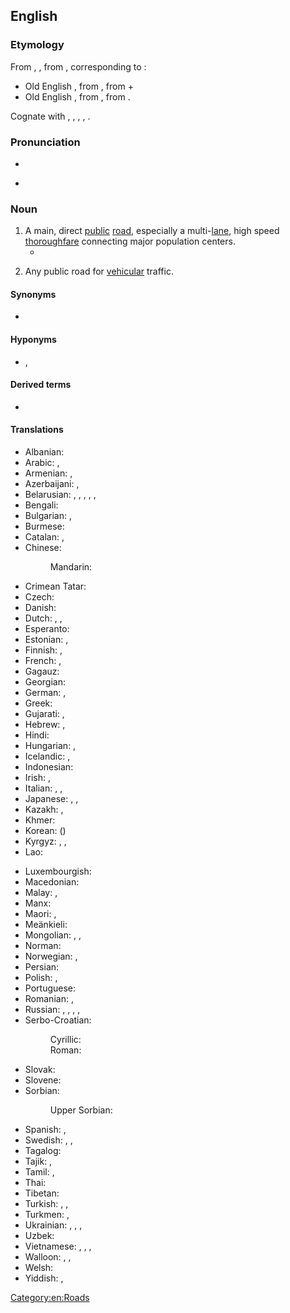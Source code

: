 ==English==
{{wikipedia|lang=en}}

===Etymology===
From {{etyl|enm|en}} {{m|enm|heiȝwai}}, {{m|enm|heiȝwei}}, from {{etyl|ang|en}} {{m|ang|hēahweġ||main road, highway}}, corresponding to {{compound|en|high|way}}:
* Old English {{m|ang|hēah||of great height, tall}}, from {{etyl|gem-pro|en}} {{m|gem-pro|*hauhaz}}, from {{etyl|ine-pro|en}} {{m|ine-pro|*kowkos||hill}} +
* Old English {{m|ang|weġ||road, path}}, from {{etyl|gem-pro|en}} {{m|gem-pro|*wegaz}}, from {{etyl|ine-pro|en}} {{m|ine-pro|*weǵʰ-||to move}}.
Cognate with {{cog|sco|heaway}}, {{m|sco|heway}}, {{m|sco|hieway}}, {{m|sco|hichway}}, {{m|sco|heichway||highway}}.

===Pronunciation===
* {{IPA|/ˈhaɪweɪ/|lang=en}}
* {{audio|en-us-highway.ogg|Audio (US)|lang=en}}
*: {{rhymes|aɪweɪ|lang=en}}

===Noun===
{{en-noun}}

# A main, direct [[public]] [[road]], especially a multi-[[lane]], high speed [[thoroughfare]] connecting major population centers.
#* {{quote-book|lang=en|year=1963|author={{w|Margery Allingham}}|title={{w|The China Governess}}
|chapter=7|url=http://openlibrary.org/works/OL2004261W
|passage=The '''highway''' to the East Coast which ran through the borough of Ebbfield had always been a main road and even now, despite the vast garages, the pylons and the gaily painted factory glasshouses which had sprung up beside it, there still remained an occasional trace of past cultures.}}
# {{lb|en|rail}} Any public road for [[vehicular]] traffic.

====Synonyms====
* {{l|en|hwy.}} {{qualifier|abbreviation}}

====Hyponyms====
* {{sense|main public road}} {{l|en|expressway}}, {{l|en|motorway}}

====Derived terms====
* {{l|en|hwy.}} {{gloss|abbreviation}}

====Translations====
{{trans-top|main public road}}
* Albanian: {{t|sq|autostradë|f}}
* Arabic: {{t+|ar|طَرِيق|m}}, {{t|ar|طَرِيق عَامّ|m}}
* Armenian: {{t+|hy|խճուղի|sc=Armn}}, {{t+|hy|մայրուղի|sc=Armn}}
* Azerbaijani: {{t|az|şose}}, {{t|az|magistral}}
* Belarusian: {{t|be|шаса́|f|sc=Cyrl}}, {{t|be|шаша́|f|sc=Cyrl}}, {{t|be|саша́|f|sc=Cyrl}}, {{t|be|шо́са|f|sc=Cyrl}}, {{t|be|магістра́ль|f|sc=Cyrl}}, {{t|be|аўтамагістра́ль|f|sc=Cyrl}}
* Bengali: {{t|bn|রাজপথ|tr=rajpôth|sc=Beng}}
* Bulgarian: {{t|bg|автомагистра́ла|f}}, {{t|bg|автостра́да|f}}
* Burmese: {{t|my|လမ်းမကြီး|sc=Mymr}}
* Catalan: {{t+|ca|carretera|f}}, {{t+|ca|ruta|f}}
* Chinese:
*: Mandarin: {{t+|cmn|公路|tr=gōnglù|sc=Hani}}
* Crimean Tatar: {{t|crh|taş yol}}
* Czech: {{t+|cs|dálnice}}
* Danish: {{t+|da|motorvej}}
* Dutch: {{t+|nl|snelweg|m}}, {{t+|nl|autosnelweg|m}}, {{t+|nl|autostrade|f}}
* Esperanto: {{t|eo|ŝoseo}}
* Estonian: {{t|et|maantee}}, {{t|et|kiirtee}}
* Finnish: {{t|fi|päätie}}, {{t+|fi|valtatie}}
* French: {{t|fr|grande route|f}}, {{t+|fr|chaussée|f}}
* Gagauz: {{t|gag|şösä}}
* Georgian: {{t|ka|გზატკეცილი|sc=Geor}}
* German: {{t+|de|Hauptstraße|f}}, {{t+|de|Chaussee|f}}
* Greek: {{t+|el|αυτοκινητόδρομος|m}}
* Gujarati: {{t|gu|ધોરીમાર્ગ}}, {{t|gu|રાજમાર્ગ}}
* Hebrew: {{t+|he|כְּבִישׁ מַהִיר|tr=kvish mahir|sc=Hebr}}, {{t+|he|אוֹטוֹסְטְרָדָה|f|tr=otostrada|sc=Hebr}}
* Hindi: {{t+|hi|राजमार्ग|sc=Deva}}
* Hungarian: {{t+|hu|autópálya}}, {{t+|hu|országút}}
* Icelandic: {{t+|is|hraðbraut|f}}, {{t|is|þjóðvegur|m}}
* Indonesian: {{t+|id|jalan raya}}
* Irish: {{t|ga|mórbhealach|m}}, {{t|ga|mórbhóthar|m}}
* Italian: {{t|it|strada maestra|f}}, {{t|it|via maestra|f}}, {{t+|it|autostrada|f}}
* Japanese: {{t+|ja|公道|tr=こうどう, kōdō}}, {{t+|ja|街道|tr=かいどう, kaidō}}, {{t+|ja|公路|tr=こうろ, kōro}}
* Kazakh: {{t|kk|тас жол|sc=Cyrl}}, {{t|kk|шоссе|sc=Cyrl}}
* Khmer: {{t|km|ផ្លូវធំ|sc=Khmr|tr=pləv tʰom}}
* Korean: {{t+|ko|공로}} ({{t+|ko|公路}})
* Kyrgyz: {{t+|ky|шоссе|sc=Cyrl}}, {{t|ky|даңгыр жол|sc=Cyrl}}, {{t|ky|магистраль|sc=Cyrl}}
* Lao: {{t|lo|ທາງຫຼວງ}}
{{trans-mid}}
* Luxembourgish: {{t|lb|Schnellstrossen}}
* Macedonian: {{t|mk|автопат|m|sc=Cyrl}}
* Malay: {{t|ms|jalan raya}}, {{t|ms|lebuh raya}}
* Manx: {{t|gv|ard-raad|m}}
* Maori: {{t|mi|huanui}}, {{t|mi|huarahi}}
* Meänkieli: {{t|fit|tolppatie}}
* Mongolian: {{t|mn|гол зам|sc=Cyrl}}, {{t|mn|төв зам|sc=Cyrl}}, {{t|mn|авто зам|sc=Cyrl}}
* Norman: {{t|nrf|grand'c'mîn|m}}
* Norwegian: {{t+|no|motorvei}}, {{t|no|motorveg}}
* Persian: {{t+|fa|بزرگراه|tr=bozorgrâh}}
* Polish: {{t+|pl|autostrada|f}}, {{t+|pl|szosa|f}}
* Portuguese: {{t+|pt|rodovia|f}}
* Romanian: {{t+|ro|autostradă|f}}, {{t+|ro|șosea}}
* Russian: {{t+|ru|шоссе́|n|tr=šossɛ́}}, {{t+|ru|магистра́ль|f}}, {{t+|ru|автостра́да|f}}, {{t+|ru|автомагистра́ль|f}}, {{t+|ru|автодоро́га|f|sc=Cyrl}}
* Serbo-Croatian:
*: Cyrillic: {{t|sh|аутопут|m}}
*: Roman: {{t+|sh|autoput|m}}
* Slovak: {{t|sk|diaľnica|f}}
* Slovene: {{t+|sl|avtocesta|f}}
* Sorbian:
*: Upper Sorbian: {{t|hsb|dróha|f}}
* Spanish: {{t+|es|carretera|f}}, {{t+|es|autopista|f}}
* Swedish: {{t+|sv|motorväg|c}}, {{t+|sv|landsväg|c}}, {{t+|sv|väg|c}}
* Tagalog: {{t|tl|lansangan}}
* Tajik: {{t|tg|шоссе|sc=Cyrl}}, {{t|tg|шоҳроҳ|sc=Cyrl}}
* Tamil: {{t+|ta|நெடுஞ்சாலை}}, {{t+|ta|பெருவழி}}
* Thai: {{t|th|ทางหลวง|tr=taang-lŭang}}
* Tibetan: {{t|bo|གཞུང་ལམ}}
* Turkish: {{t+|tr|otoyol}}, {{t+|tr|otoban}}, {{t|tr|anayol}}
* Turkmen: {{t|tk|şosse}}, {{t|tk|magistral}}
* Ukrainian: {{t|uk|шосе́|n|sc=Cyrl}}, {{t|uk|магістра́ль|f|sc=Cyrl}}, {{t+|uk|автошля́х|m|sc=Cyrl}}, {{t+|uk|автомагістра́ль|f|sc=Cyrl}}
* Uzbek: {{t+|uz|shosse}}
* Vietnamese: {{t+|vi|xa lộ}}, {{t|vi|đường ô tô}}, {{t|vi|đường quốc lộ|sc=Cyrl}}, {{t+|vi|quốc lộ|sc=Cyrl}}
* Walloon: {{t|wa|grand-rote|f}}, {{t+|wa|cwate-bindes|f}}, {{t+|wa|mwaisse voye|f}}
* Welsh: {{t|cy|priffordd|f}}
* Yiddish: {{t|yi|שטראָז|sc=Hebr}}, {{t|yi|שאָסיי|sc=Hebr}}
{{trans-bottom}}


[[Category:en:Roads]]